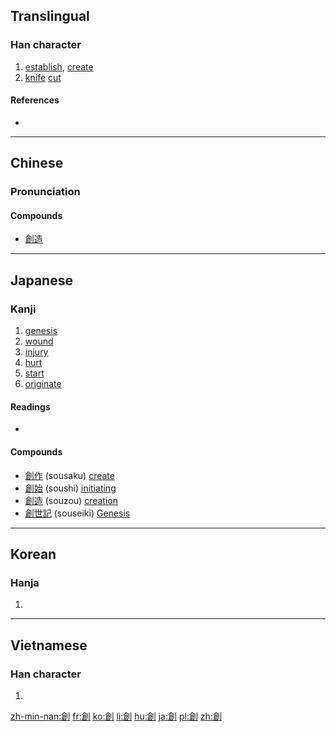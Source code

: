 {{also|创|剙}}
==Translingual==

===Han character===
{{Han char|rn=18|rad=刀|as=10|sn=12|four=8260<sub>0</sub>|canj=人口中弓 (ORLN)|ids=⿰[[倉]][[刂]]}}

# [[establish]], [[create]]
# [[knife]] [[cut]]

====References====
* {{Han ref|kx=0143.020|dkj=02127|dj=0323.110|hdz=10350.150|uh=5275|ud=21109|bh=B3D0|bd=46032}}

----

==Chinese==
{{zh-forms|s=创}}

===Pronunciation===
{{zh-pron
|m=chuàng
|c=cong3
|mn=chhòng
|mc=y
|oc=y
|ma=
|cat=v,n
}}

====Compounds====
* [[創造]]

----

==Japanese==

===Kanji===
{{ja-kanji|grade=6|rs=刀10}}

# [[genesis]]
# [[wound]]
# [[injury]]
# [[hurt]]
# [[start]]
# [[originate]]

====Readings====
* {{ja-readings|on=[[そう]] (sō)|kun=[[きず]] (kizu), [[はじめる]] (hajimeru), [[つくる]] (tsukuru)}}

====Compounds====
* [[創作]] (sousaku) [[create]]
* [[創始]] (soushi) [[initiating]]
* [[創造]] (souzou) [[creation]]
* [[創世記]] (souseiki) [[Genesis]]

----

==Korean==

===Hanja===
{{ko-hanja|hangeul=[[창]]|rv=chang|mr=ch'ang}}

# {{defn|lang=ko|sort=刀10}}

----

==Vietnamese==

===Han character===
{{vi-hantu|[[sáng]], [[sang]]|rs=刀10}}

# {{defn|lang=vi|sort=刀10}}

[[zh-min-nan:創]]
[[fr:創]]
[[ko:創]]
[[li:創]]
[[hu:創]]
[[ja:創]]
[[pl:創]]
[[zh:創]]